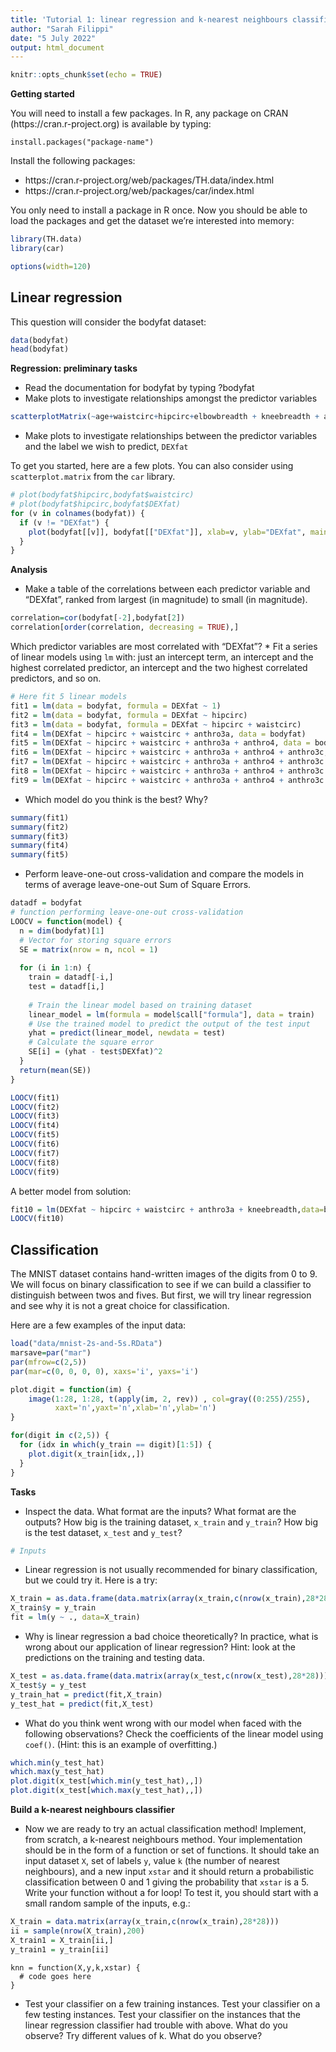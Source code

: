```yaml
---
title: 'Tutorial 1: linear regression and k-nearest neighbours classification'
author: "Sarah Filippi"
date: "5 July 2022"
output: html_document
---
```


```r
knitr::opts_chunk$set(echo = TRUE)
```

**Getting started**

You will need to install a few packages. In R, any package on CRAN (https://cran.r-project.org) is available by typing: 

``install.packages("package-name")``

Install the following packages:

* https://cran.r-project.org/web/packages/TH.data/index.html
* https://cran.r-project.org/web/packages/car/index.html

You only need to install a package in R once. Now you should be able to load the packages and get the dataset we're interested into memory:
```r
library(TH.data)
library(car)
```

```r
options(width=120)
```


## Linear regression

This question will consider the bodyfat dataset:
```r
data(bodyfat)
head(bodyfat)
```

**Regression: preliminary tasks**

* Read the documentation for bodyfat by typing ?bodyfat
* Make plots to investigate relationships amongst the predictor variables
```R
scatterplotMatrix(~age+waistcirc+hipcirc+elbowbreadth + kneebreadth + anthro3a + anthro3b + anthro3c + anthro4,data=bodyfat)
```
* Make plots to investigate relationships between the predictor variables and the label we wish to predict, ``DEXfat``

To get you started, here are a few plots. You can also consider using ``scatterplot.matrix`` from the ``car`` library.
```r
# plot(bodyfat$hipcirc,bodyfat$waistcirc)
# plot(bodyfat$hipcirc,bodyfat$DEXfat)
for (v in colnames(bodyfat)) {
  if (v != "DEXfat") {
    plot(bodyfat[[v]], bodyfat[["DEXfat"]], xlab=v, ylab="DEXfat", main = sprintf("Correlation: %.2f", correlation[v,]))
  }
}
```

**Analysis**

* Make a table of the correlations between each predictor variable and "DEXfat", ranked from largest (in magnitude) to small (in magnitude).
```R
correlation=cor(bodyfat[-2],bodyfat[2])
correlation[order(correlation, decreasing = TRUE),]
```
Which predictor variables are most correlated with "DEXfat"?
* Fit a series of linear models using ``lm`` with: just an intercept term, an intercept and the highest correlated predictor, an intercept and the two highest correlated predictors, and so on.
```R
# Here fit 5 linear models
fit1 = lm(data = bodyfat, formula = DEXfat ~ 1)
fit2 = lm(data = bodyfat, formula = DEXfat ~ hipcirc)
fit3 = lm(data = bodyfat, formula = DEXfat ~ hipcirc + waistcirc)
fit4 = lm(DEXfat ~ hipcirc + waistcirc + anthro3a, data = bodyfat)
fit5 = lm(DEXfat ~ hipcirc + waistcirc + anthro3a + anthro4, data = bodyfat)
fit6 = lm(DEXfat ~ hipcirc + waistcirc + anthro3a + anthro4 + anthro3c, data = bodyfat)
fit7 = lm(DEXfat ~ hipcirc + waistcirc + anthro3a + anthro4 + anthro3c + anthro3b, data = bodyfat)
fit8 = lm(DEXfat ~ hipcirc + waistcirc + anthro3a + anthro4 + anthro3c + anthro3b + kneebreadth, data = bodyfat)
fit9 = lm(DEXfat ~ hipcirc + waistcirc + anthro3a + anthro4 + anthro3c + anthro3b + kneebreadth + age, data = bodyfat)

```
* Which model do you think is the best? Why?
```R
summary(fit1)
summary(fit2)
summary(fit3)
summary(fit4)
summary(fit5)
```
* Perform leave-one-out cross-validation and compare the models in terms of average leave-one-out Sum of Square Errors.
```R
datadf = bodyfat
# function performing leave-one-out cross-validation
LOOCV = function(model) {
  n = dim(bodyfat)[1]
  # Vector for storing square errors
  SE = matrix(nrow = n, ncol = 1)
  
  for (i in 1:n) {
    train = datadf[-i,]
    test = datadf[i,]
    
    # Train the linear model based on training dataset
    linear_model = lm(formula = model$call["formula"], data = train)
    # Use the trained model to predict the output of the test input
    yhat = predict(linear_model, newdata = test)
    # Calculate the square error
    SE[i] = (yhat - test$DEXfat)^2
  }
  return(mean(SE))
}

LOOCV(fit1)
LOOCV(fit2)
LOOCV(fit3)
LOOCV(fit4)
LOOCV(fit5)
LOOCV(fit6)
LOOCV(fit7)
LOOCV(fit8)
LOOCV(fit9)
```
A better model from solution:
```R
fit10 = lm(DEXfat ~ hipcirc + waistcirc + anthro3a + kneebreadth,data=bodyfat)
LOOCV(fit10)
```

## Classification

The MNIST dataset contains hand-written images of the digits from 0 to 9. We will focus on binary classification to see if we can build a classifier to distinguish between twos and fives. But first, we will try linear regression and see why it is not a great choice for classification. 

Here are a few examples of the input data:

```r
load("data/mnist-2s-and-5s.RData")
marsave=par("mar")
par(mfrow=c(2,5))
par(mar=c(0, 0, 0, 0), xaxs='i', yaxs='i')

plot.digit = function(im) {
    image(1:28, 1:28, t(apply(im, 2, rev)) , col=gray((0:255)/255), 
          xaxt='n',yaxt='n',xlab='n',ylab='n')
}

for(digit in c(2,5)) {
  for (idx in which(y_train == digit)[1:5]) { 
    plot.digit(x_train[idx,,])
  }
}
```

**Tasks**

* Inspect the data. What format are the inputs? What format are the outputs? How big is the training dataset, ``x_train`` and ``y_train``? How big is the test dataset, ``x_test`` and ``y_test``?
```R
# Inputs 
```
* Linear regression is not usually recommended for binary classification, but we could try it. Here is a try:
```r
X_train = as.data.frame(data.matrix(array(x_train,c(nrow(x_train),28*28)))) # reshape the inputs for linear regression
X_train$y = y_train
fit = lm(y ~ ., data=X_train)
```
* Why is linear regression a bad choice theoretically? In practice, what is wrong about our application of linear regression? Hint: look at the predictions on the training and testing data. 
```r
X_test = as.data.frame(data.matrix(array(x_test,c(nrow(x_test),28*28))))
X_test$y = y_test
y_train_hat = predict(fit,X_train)
y_test_hat = predict(fit,X_test)
```
* What do you think went wrong with our model when faced with the following observations? Check the coefficients of the linear model using ```coef()```. (Hint: this is an example of overfitting.)
```r
which.min(y_test_hat)
which.max(y_test_hat)
plot.digit(x_test[which.min(y_test_hat),,])
plot.digit(x_test[which.max(y_test_hat),,])
```

**Build a k-nearest neighbours classifier**

* Now we are ready to try an actual classification method! Implement, from scratch, a k-nearest neighbours method. Your implementation should be in the form of a function or set of functions. It should take an input dataset ``X``, set of labels ``y``, value ``k`` (the number of nearest neighbours), and a new input ``xstar`` and it should return a probabilistic classification between 0 and 1 giving the probability that ``xstar`` is a 5. Write your function without a for loop! To test it, you should start with a small random sample of the inputs, e.g.:
```r
X_train = data.matrix(array(x_train,c(nrow(x_train),28*28)))
ii = sample(nrow(X_train),200)
X_train1 = X_train[ii,]
y_train1 = y_train[ii]
```

```
knn = function(X,y,k,xstar) {
  # code goes here
}
```

* Test your classifier on a few training instances. Test your classifier on a few testing instances. Test your classifier on the instances that the linear regression classifier had trouble with above. What do you observe? Try different values of k. What do you observe? 
